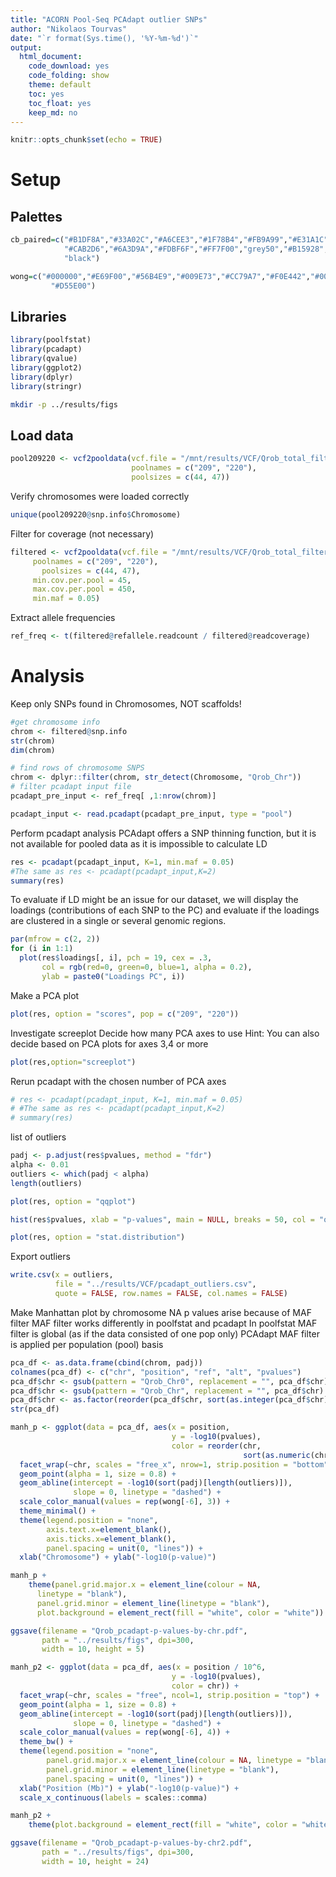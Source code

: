 ```yaml
---
title: "ACORN Pool-Seq PCAdapt outlier SNPs"
author: "Nikolaos Tourvas"
date: "`r format(Sys.time(), '%Y-%m-%d')`"
output: 
  html_document:
    code_download: yes
    code_folding: show
    theme: default
    toc: yes
    toc_float: yes
    keep_md: no
---
```


```r
knitr::opts_chunk$set(echo = TRUE)
```

# Setup

## Palettes
```r
cb_paired=c("#B1DF8A","#33A02C","#A6CEE3","#1F78B4","#FB9A99","#E31A1C",
            "#CAB2D6","#6A3D9A","#FDBF6F","#FF7F00","grey50","#B15928",
            "black")

wong=c("#000000","#E69F00","#56B4E9","#009E73","#CC79A7","#F0E442","#006699",
         "#D55E00")
```

## Libraries
```r
library(poolfstat)
library(pcadapt)
library(qvalue)
library(ggplot2)
library(dplyr)
library(stringr)
```

```bash
mkdir -p ../results/figs
```

## Load data
```r
pool209220 <- vcf2pooldata(vcf.file = "/mnt/results/VCF/Qrob_total_filter2.snp.vcf",
                           poolnames = c("209", "220"),
                           poolsizes = c(44, 47))
```

Verify chromosomes were loaded correctly
```r
unique(pool209220@snp.info$Chromosome)
```

Filter for coverage (not necessary)
```r
filtered <- vcf2pooldata(vcf.file = "/mnt/results/VCF/Qrob_total_filter2.snp.vcf",
     poolnames = c("209", "220"),
       poolsizes = c(44, 47),
     min.cov.per.pool = 45,
     max.cov.per.pool = 450,
     min.maf = 0.05)
```

Extract allele frequencies
```r
ref_freq <- t(filtered@refallele.readcount / filtered@readcoverage)
```

# Analysis
Keep only SNPs found in Chromosomes, NOT scaffolds!
```r
#get chromosome info
chrom <- filtered@snp.info
str(chrom)
dim(chrom)

# find rows of chromosome SNPS
chrom <- dplyr::filter(chrom, str_detect(Chromosome, "Qrob_Chr"))
# filter pcadapt input file
pcadapt_pre_input <- ref_freq[ ,1:nrow(chrom)]
```

```r
pcadapt_input <- read.pcadapt(pcadapt_pre_input, type = "pool")
```

Perform pcadapt analysis
PCAdapt offers a SNP thinning function, but it is not available for pooled
data as it is impossible to calculate LD
```r
res <- pcadapt(pcadapt_input, K=1, min.maf = 0.05)
#The same as res <- pcadapt(pcadapt_input,K=2)
summary(res)
```

To evaluate if LD might be an issue for our dataset, we will display the loadings 
(contributions of each SNP to the PC) and  evaluate if the loadings are clustered 
in a single or several genomic regions.
```r
par(mfrow = c(2, 2))
for (i in 1:1)
  plot(res$loadings[, i], pch = 19, cex = .3, 
       col = rgb(red=0, green=0, blue=1, alpha = 0.2),
       ylab = paste0("Loadings PC", i))
```

Make a PCA plot
```r
plot(res, option = "scores", pop = c("209", "220"))
```

Investigate screeplot
Decide how many PCA axes to use
Hint: You can also decide based on PCA plots for axes 3,4 or more
```r
plot(res,option="screeplot")
```

Rerun pcadapt with the chosen number of PCA axes
```r
# res <- pcadapt(pcadapt_input, K=1, min.maf = 0.05)
# #The same as res <- pcadapt(pcadapt_input,K=2)
# summary(res)
```

list of outliers
```r
padj <- p.adjust(res$pvalues, method = "fdr")
alpha <- 0.01
outliers <- which(padj < alpha)
length(outliers)
```

```r
plot(res, option = "qqplot")
```

```r
hist(res$pvalues, xlab = "p-values", main = NULL, breaks = 50, col = "orange")
```

```r
plot(res, option = "stat.distribution")
```

Export outliers
```r
write.csv(x = outliers,
          file = "../results/VCF/pcadapt_outliers.csv",
          quote = FALSE, row.names = FALSE, col.names = FALSE)
```

Make Manhattan plot by chromosome
NA p values arise because of MAF filter
MAF filter works differently in poolfstat and pcadapt
In poolfstat MAF filter is global (as if the data consisted of one pop only)
PCAdapt MAF filter is applied per population (pool) basis
```r
pca_df <- as.data.frame(cbind(chrom, padj))
colnames(pca_df) <- c("chr", "position", "ref", "alt", "pvalues")
pca_df$chr <- gsub(pattern = "Qrob_Chr0", replacement = "", pca_df$chr)
pca_df$chr <- gsub(pattern = "Qrob_Chr", replacement = "", pca_df$chr)
pca_df$chr <- as.factor(reorder(pca_df$chr, sort(as.integer(pca_df$chr))))
str(pca_df)

manh_p <- ggplot(data = pca_df, aes(x = position, 
                                    y = -log10(pvalues),
                                    color = reorder(chr,
                                                    sort(as.numeric(chr))))) +
  facet_wrap(~chr, scales = "free_x", nrow=1, strip.position = "bottom") +
  geom_point(alpha = 1, size = 0.8) +
  geom_abline(intercept = -log10(sort(padj)[length(outliers)]), 
              slope = 0, linetype = "dashed") +
  scale_color_manual(values = rep(wong[-6], 3)) +
  theme_minimal() +
  theme(legend.position = "none",
        axis.text.x=element_blank(),
        axis.ticks.x=element_blank(),
        panel.spacing = unit(0, "lines")) +
  xlab("Chromosome") + ylab("-log10(p-value)")

manh_p + 
    theme(panel.grid.major.x = element_line(colour = NA,
      linetype = "blank"),
      panel.grid.minor = element_line(linetype = "blank"),
      plot.background = element_rect(fill = "white", color = "white"))

ggsave(filename = "Qrob_pcadapt-p-values-by-chr.pdf",
       path = "../results/figs", dpi=300,
       width = 10, height = 5)
```

```r
manh_p2 <- ggplot(data = pca_df, aes(x = position / 10^6, 
                                    y = -log10(pvalues),
                                    color = chr)) +
  facet_wrap(~chr, scales = "free", ncol=1, strip.position = "top") +
  geom_point(alpha = 1, size = 0.8) +
  geom_abline(intercept = -log10(sort(padj)[length(outliers)]), 
              slope = 0, linetype = "dashed") +
  scale_color_manual(values = rep(wong[-6], 4)) +
  theme_bw() +
  theme(legend.position = "none",
        panel.grid.major.x = element_line(colour = NA, linetype = "blank"),
        panel.grid.minor = element_line(linetype = "blank"),
        panel.spacing = unit(0, "lines")) +
  xlab("Position (Mb)") + ylab("-log10(p-value)") +
  scale_x_continuous(labels = scales::comma)

manh_p2 + 
    theme(plot.background = element_rect(fill = "white", color = "white"))

ggsave(filename = "Qrob_pcadapt-p-values-by-chr2.pdf",
       path = "../results/figs", dpi=300,
       width = 10, height = 24)
```


